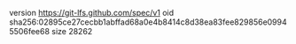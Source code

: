 version https://git-lfs.github.com/spec/v1
oid sha256:02895ce27cecbb1abffad68a0e4b8414c8d38ea83fee829856e09945506fee68
size 28262

